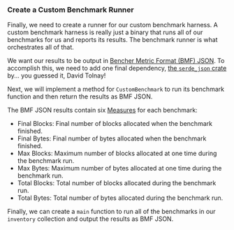 
### Create a Custom Benchmark Runner

Finally, we need to create a runner for our custom benchmark harness.
A custom benchmark harness is really just a binary
that runs all of our benchmarks for us and reports its results.
The benchmark runner is what orchestrates all of that.

We want our results to be output in [Bencher Metric Format (BMF) JSON][bmf json].
To accomplish this, we need to add one final dependency,
[the `serde_json` crate][crates serde json] by... you guessed it, David Tolnay!

<CargoTomlSerdeJson />

Next, we will implement a method for `CustomBenchmark` to run its benchmark function
and then return the results as BMF JSON.

<PlayGameRsRun />

The BMF JSON results contain six [Measures][measures] for each benchmark:

- Final Blocks: Final number of blocks allocated when the benchmark finished.
- Final Bytes: Final number of bytes allocated when the benchmark finished.
- Max Blocks: Maximum number of blocks allocated at one time during the benchmark run.
- Max Bytes: Maximum number of bytes allocated at one time during the benchmark run.
- Total Blocks: Total number of blocks allocated during the benchmark run.
- Total Bytes: Total number of bytes allocated during the benchmark run.

Finally, we can create a `main` function to run all of the benchmarks in our `inventory` collection
and output the results as BMF JSON.

<PlayGameMain />

[bmf json]: /docs/reference/bencher-metric-format/
[measures]: /docs/explanation/benchmarking/#measures

[crates serde json]: https://crates.io/crates/serde_json